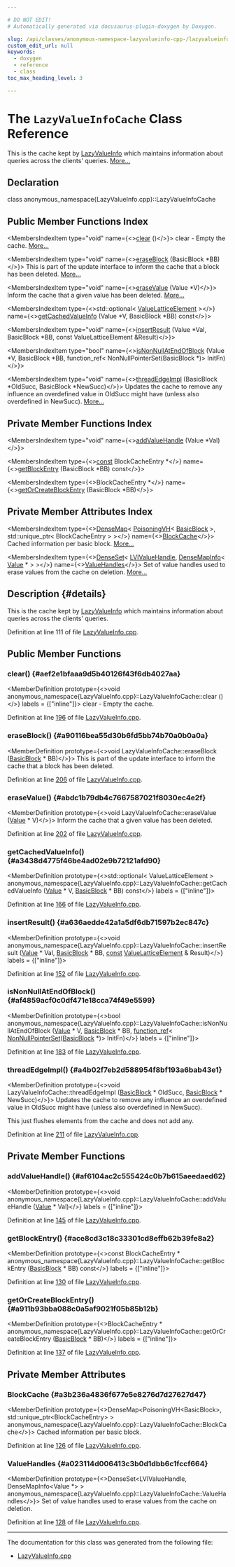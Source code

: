 ```yaml
---

# DO NOT EDIT!
# Automatically generated via docusaurus-plugin-doxygen by Doxygen.

slug: /api/classes/anonymous-namespace-lazyvalueinfo-cpp-/lazyvalueinfocache
custom_edit_url: null
keywords:
  - doxygen
  - reference
  - class
toc_max_heading_level: 3

---
```





# The `LazyValueInfoCache` Class Reference

<DoxygenPage pluginConfig={pluginConfig}>

This is the cache kept by <a href="/docs/api/classes/llvm/lazyvalueinfo">LazyValueInfo</a> which maintains information about queries across the clients&#39; queries. <a href="#details">More...</a>

## Declaration

<CodeBlock>class anonymous_namespace{LazyValueInfo.cpp}::LazyValueInfoCache</CodeBlock>

## Public Member Functions Index

<MembersIndex>

<MembersIndexItem
  type="void"
  name={<><a href="#aef2e1bfaaa9d5b40126f43f6db4027aa">clear</a> ()</>}>
clear - Empty the cache. <a href="#aef2e1bfaaa9d5b40126f43f6db4027aa">More...</a>
</MembersIndexItem>

<MembersIndexItem
  type="void"
  name={<><a href="#a90116bea55d30b6fd5bb74b70a0b0a0a">eraseBlock</a> (BasicBlock &#42;BB)</>}>
This is part of the update interface to inform the cache that a block has been deleted. <a href="#a90116bea55d30b6fd5bb74b70a0b0a0a">More...</a>
</MembersIndexItem>

<MembersIndexItem
  type="void"
  name={<><a href="#abdc1b79db4c7667587021f8030ec4e2f">eraseValue</a> (Value &#42;V)</>}>
Inform the cache that a given value has been deleted. <a href="#abdc1b79db4c7667587021f8030ec4e2f">More...</a>
</MembersIndexItem>

<MembersIndexItem
  type={<>std::optional&lt; <a href="/docs/api/classes/llvm/valuelatticeelement">ValueLatticeElement</a> &gt;</>}
  name={<><a href="#a3438d4775f46be4ad02e9b72121afd90">getCachedValueInfo</a> (Value &#42;V, BasicBlock &#42;BB) const</>}>
</MembersIndexItem>

<MembersIndexItem
  type="void"
  name={<><a href="#a636aedde42a1a5df6db71597b2ec847c">insertResult</a> (Value &#42;Val, BasicBlock &#42;BB, const ValueLatticeElement &amp;Result)</>}>
</MembersIndexItem>

<MembersIndexItem
  type="bool"
  name={<><a href="#af4859acf0c0df471e18cca74f49e5599">isNonNullAtEndOfBlock</a> (Value &#42;V, BasicBlock &#42;BB, function&#95;ref&lt; NonNullPointerSet(BasicBlock &#42;)&gt; InitFn)</>}>
</MembersIndexItem>

<MembersIndexItem
  type="void"
  name={<><a href="#a4b02f7eb2d588954f8bf193a6bab43e1">threadEdgeImpl</a> (BasicBlock &#42;OldSucc, BasicBlock &#42;NewSucc)</>}>
Updates the cache to remove any influence an overdefined value in OldSucc might have (unless also overdefined in NewSucc). <a href="#a4b02f7eb2d588954f8bf193a6bab43e1">More...</a>
</MembersIndexItem>

</MembersIndex>

## Private Member Functions Index

<MembersIndex>

<MembersIndexItem
  type="void"
  name={<><a href="#af6104ac2c555424c0b7b615aeedaed62">addValueHandle</a> (Value &#42;Val)</>}>
</MembersIndexItem>

<MembersIndexItem
  type={<><a href="/docs/api/files/lib/lib/target/lib/target/aarch64/aarch64promoteconstant-cpp/#a90f8350fecae261c25be85d38b451bff">const</a> BlockCacheEntry &#42;</>}
  name={<><a href="#ace8cd3c18c33301cd8effb62b39fe8a2">getBlockEntry</a> (BasicBlock &#42;BB) const</>}>
</MembersIndexItem>

<MembersIndexItem
  type={<>BlockCacheEntry &#42;</>}
  name={<><a href="#a911b93bba088c0a5af9021f05b85b12b">getOrCreateBlockEntry</a> (BasicBlock &#42;BB)</>}>
</MembersIndexItem>

</MembersIndex>

## Private Member Attributes Index

<MembersIndex>

<MembersIndexItem
  type={<><a href="/docs/api/classes/llvm/densemap">DenseMap</a>&lt; <a href="/docs/api/classes/llvm/poisoningvh">PoisoningVH</a>&lt; <a href="/docs/api/classes/llvm/basicblock">BasicBlock</a> &gt;, std::unique&#95;ptr&lt; BlockCacheEntry &gt; &gt;</>}
  name={<><a href="#a3b236a4836f677e5e8276d7d27627d47">BlockCache</a></>}>
Cached information per basic block. <a href="#a3b236a4836f677e5e8276d7d27627d47">More...</a>
</MembersIndexItem>

<MembersIndexItem
  type={<><a href="/docs/api/classes/llvm/denseset">DenseSet</a>&lt; <a href="/docs/api/structs/anonymous-namespace-lazyvalueinfo-cpp-/lvivaluehandle">LVIValueHandle</a>, <a href="/docs/api/structs/llvm/densemapinfo">DenseMapInfo</a>&lt; <a href="/docs/api/classes/llvm/value">Value</a> &#42; &gt; &gt;</>}
  name={<><a href="#a023114d006413c3b0d1dbb6c1fccf664">ValueHandles</a></>}>
Set of value handles used to erase values from the cache on deletion. <a href="#a023114d006413c3b0d1dbb6c1fccf664">More...</a>
</MembersIndexItem>

</MembersIndex>

## Description {#details}

This is the cache kept by <a href="/docs/api/classes/llvm/lazyvalueinfo">LazyValueInfo</a> which maintains information about queries across the clients&#39; queries.

Definition at line 111 of file <a href="/docs/api/files/lib/lib/analysis/lazyvalueinfo-cpp">LazyValueInfo.cpp</a>.

<SectionDefinition>

## Public Member Functions

### clear() {#aef2e1bfaaa9d5b40126f43f6db4027aa}

<MemberDefinition
  prototype={<>void anonymous&#95;namespace&#123;LazyValueInfo.cpp&#125;::LazyValueInfoCache::clear ()</>}
  labels = {["inline"]}>
clear - Empty the cache.

Definition at line <a href="/docs/api/files/lib/lib/analysis/lazyvalueinfo-cpp/#l00196">196</a> of file <a href="/docs/api/files/lib/lib/analysis/lazyvalueinfo-cpp">LazyValueInfo.cpp</a>.
</MemberDefinition>

### eraseBlock() {#a90116bea55d30b6fd5bb74b70a0b0a0a}

<MemberDefinition
  prototype={<>void LazyValueInfoCache::eraseBlock (<a href="/docs/api/classes/llvm/basicblock">BasicBlock</a> &#42; BB)</>}>
This is part of the update interface to inform the cache that a block has been deleted.

Definition at line <a href="/docs/api/files/lib/lib/analysis/lazyvalueinfo-cpp/#l00206">206</a> of file <a href="/docs/api/files/lib/lib/analysis/lazyvalueinfo-cpp">LazyValueInfo.cpp</a>.
</MemberDefinition>

### eraseValue() {#abdc1b79db4c7667587021f8030ec4e2f}

<MemberDefinition
  prototype={<>void LazyValueInfoCache::eraseValue (<a href="/docs/api/classes/llvm/value">Value</a> &#42; V)</>}>
Inform the cache that a given value has been deleted.

Definition at line <a href="/docs/api/files/lib/lib/analysis/lazyvalueinfo-cpp/#l00202">202</a> of file <a href="/docs/api/files/lib/lib/analysis/lazyvalueinfo-cpp">LazyValueInfo.cpp</a>.
</MemberDefinition>

### getCachedValueInfo() {#a3438d4775f46be4ad02e9b72121afd90}

<MemberDefinition
  prototype={<>std::optional&lt; ValueLatticeElement &gt; anonymous&#95;namespace&#123;LazyValueInfo.cpp&#125;::LazyValueInfoCache::getCachedValueInfo (<a href="/docs/api/classes/llvm/value">Value</a> &#42; V, <a href="/docs/api/classes/llvm/basicblock">BasicBlock</a> &#42; BB) const</>}
  labels = {["inline"]}>

Definition at line <a href="/docs/api/files/lib/lib/analysis/lazyvalueinfo-cpp/#l00166">166</a> of file <a href="/docs/api/files/lib/lib/analysis/lazyvalueinfo-cpp">LazyValueInfo.cpp</a>.
</MemberDefinition>

### insertResult() {#a636aedde42a1a5df6db71597b2ec847c}

<MemberDefinition
  prototype={<>void anonymous&#95;namespace&#123;LazyValueInfo.cpp&#125;::LazyValueInfoCache::insertResult (<a href="/docs/api/classes/llvm/value">Value</a> &#42; Val, <a href="/docs/api/classes/llvm/basicblock">BasicBlock</a> &#42; BB, <a href="/docs/api/files/lib/lib/target/lib/target/aarch64/aarch64promoteconstant-cpp/#a90f8350fecae261c25be85d38b451bff">const</a> <a href="/docs/api/classes/llvm/valuelatticeelement">ValueLatticeElement</a> &amp; Result)</>}
  labels = {["inline"]}>

Definition at line <a href="/docs/api/files/lib/lib/analysis/lazyvalueinfo-cpp/#l00152">152</a> of file <a href="/docs/api/files/lib/lib/analysis/lazyvalueinfo-cpp">LazyValueInfo.cpp</a>.
</MemberDefinition>

### isNonNullAtEndOfBlock() {#af4859acf0c0df471e18cca74f49e5599}

<MemberDefinition
  prototype={<>bool anonymous&#95;namespace&#123;LazyValueInfo.cpp&#125;::LazyValueInfoCache::isNonNullAtEndOfBlock (<a href="/docs/api/classes/llvm/value">Value</a> &#42; V, <a href="/docs/api/classes/llvm/basicblock">BasicBlock</a> &#42; BB, <a href="/docs/api/classes/llvm/function-ref">function&#95;ref</a>&lt; <a href="/docs/api/namespaces/anonymous-lazyvalueinfo-cpp-/#a02e7f45327831f3330e6b7cba99a0bfb">NonNullPointerSet</a>(<a href="/docs/api/classes/llvm/basicblock">BasicBlock</a> &#42;)&gt; InitFn)</>}
  labels = {["inline"]}>

Definition at line <a href="/docs/api/files/lib/lib/analysis/lazyvalueinfo-cpp/#l00183">183</a> of file <a href="/docs/api/files/lib/lib/analysis/lazyvalueinfo-cpp">LazyValueInfo.cpp</a>.
</MemberDefinition>

### threadEdgeImpl() {#a4b02f7eb2d588954f8bf193a6bab43e1}

<MemberDefinition
  prototype={<>void LazyValueInfoCache::threadEdgeImpl (<a href="/docs/api/classes/llvm/basicblock">BasicBlock</a> &#42; OldSucc, <a href="/docs/api/classes/llvm/basicblock">BasicBlock</a> &#42; NewSucc)</>}>
Updates the cache to remove any influence an overdefined value in OldSucc might have (unless also overdefined in NewSucc).

This just flushes elements from the cache and does not add any.

Definition at line <a href="/docs/api/files/lib/lib/analysis/lazyvalueinfo-cpp/#l00211">211</a> of file <a href="/docs/api/files/lib/lib/analysis/lazyvalueinfo-cpp">LazyValueInfo.cpp</a>.
</MemberDefinition>

</SectionDefinition>

<SectionDefinition>

## Private Member Functions

### addValueHandle() {#af6104ac2c555424c0b7b615aeedaed62}

<MemberDefinition
  prototype={<>void anonymous&#95;namespace&#123;LazyValueInfo.cpp&#125;::LazyValueInfoCache::addValueHandle (<a href="/docs/api/classes/llvm/value">Value</a> &#42; Val)</>}
  labels = {["inline"]}>

Definition at line <a href="/docs/api/files/lib/lib/analysis/lazyvalueinfo-cpp/#l00145">145</a> of file <a href="/docs/api/files/lib/lib/analysis/lazyvalueinfo-cpp">LazyValueInfo.cpp</a>.
</MemberDefinition>

### getBlockEntry() {#ace8cd3c18c33301cd8effb62b39fe8a2}

<MemberDefinition
  prototype={<>const BlockCacheEntry &#42; anonymous&#95;namespace&#123;LazyValueInfo.cpp&#125;::LazyValueInfoCache::getBlockEntry (<a href="/docs/api/classes/llvm/basicblock">BasicBlock</a> &#42; BB) const</>}
  labels = {["inline"]}>

Definition at line <a href="/docs/api/files/lib/lib/analysis/lazyvalueinfo-cpp/#l00130">130</a> of file <a href="/docs/api/files/lib/lib/analysis/lazyvalueinfo-cpp">LazyValueInfo.cpp</a>.
</MemberDefinition>

### getOrCreateBlockEntry() {#a911b93bba088c0a5af9021f05b85b12b}

<MemberDefinition
  prototype={<>BlockCacheEntry &#42; anonymous&#95;namespace&#123;LazyValueInfo.cpp&#125;::LazyValueInfoCache::getOrCreateBlockEntry (<a href="/docs/api/classes/llvm/basicblock">BasicBlock</a> &#42; BB)</>}
  labels = {["inline"]}>

Definition at line <a href="/docs/api/files/lib/lib/analysis/lazyvalueinfo-cpp/#l00137">137</a> of file <a href="/docs/api/files/lib/lib/analysis/lazyvalueinfo-cpp">LazyValueInfo.cpp</a>.
</MemberDefinition>

</SectionDefinition>

<SectionDefinition>

## Private Member Attributes

### BlockCache {#a3b236a4836f677e5e8276d7d27627d47}

<MemberDefinition
  prototype={<>DenseMap&lt;PoisoningVH&lt;BasicBlock&gt;, std::unique&#95;ptr&lt;BlockCacheEntry&gt; &gt; anonymous&#95;namespace&#123;LazyValueInfo.cpp&#125;::LazyValueInfoCache::BlockCache</>}>
Cached information per basic block.

Definition at line <a href="/docs/api/files/lib/lib/analysis/lazyvalueinfo-cpp/#l00126">126</a> of file <a href="/docs/api/files/lib/lib/analysis/lazyvalueinfo-cpp">LazyValueInfo.cpp</a>.
</MemberDefinition>

### ValueHandles {#a023114d006413c3b0d1dbb6c1fccf664}

<MemberDefinition
  prototype={<>DenseSet&lt;LVIValueHandle, DenseMapInfo&lt;Value &#42;&gt; &gt; anonymous&#95;namespace&#123;LazyValueInfo.cpp&#125;::LazyValueInfoCache::ValueHandles</>}>
Set of value handles used to erase values from the cache on deletion.

Definition at line <a href="/docs/api/files/lib/lib/analysis/lazyvalueinfo-cpp/#l00128">128</a> of file <a href="/docs/api/files/lib/lib/analysis/lazyvalueinfo-cpp">LazyValueInfo.cpp</a>.
</MemberDefinition>

</SectionDefinition>

<hr/>

The documentation for this class was generated from the following file:

<ul>
<li><a href="/docs/api/files/lib/lib/analysis/lazyvalueinfo-cpp">LazyValueInfo.cpp</a></li>
</ul>

</DoxygenPage>
